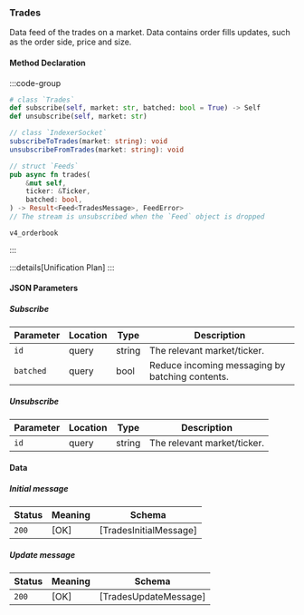 ### Trades

Data feed of the trades on a market. Data contains order fills updates, such as the order side, price and size.

#### Method Declaration

:::code-group

```python [Python]
# class `Trades`
def subscribe(self, market: str, batched: bool = True) -> Self
def unsubscribe(self, market: str)
```

```typescript [TypeScript]
// class `IndexerSocket`
subscribeToTrades(market: string): void
unsubscribeFromTrades(market: string): void
```

```rust [Rust]
// struct `Feeds`
pub async fn trades(
    &mut self,
    ticker: &Ticker,
    batched: bool,
) -> Result<Feed<TradesMessage>, FeedError>
// The stream is unsubscribed when the `Feed` object is dropped
```

```url [Channel]
v4_orderbook
```

:::

:::details[Unification Plan]
:::

#### JSON Parameters

##### Subscribe

| Parameter           | Location | Type               | Description                                                           |
| ------------------- | -------- | ------------------ | --------------------------------------------------------------------- |
| `id`                | query    | string             | The relevant market/ticker.                                           |
| `batched`           | query    | bool               | Reduce incoming messaging by batching contents.                       |

##### Unsubscribe

| Parameter           | Location | Type               | Description                                                           |
| ------------------- | -------- | ------------------ | --------------------------------------------------------------------- |
| `id`                | query    | string             | The relevant market/ticker.                                           |

#### Data

##### Initial message

| Status | Meaning     | Schema                          |
| ------ | ----------- | ------------------------------- |
| `200`  | [OK]        | [TradesInitialMessage]          |

##### Update message

| Status | Meaning     | Schema                          |
| ------ | ----------- | ------------------------------- |
| `200`  | [OK]        | [TradesUpdateMessage]           |
